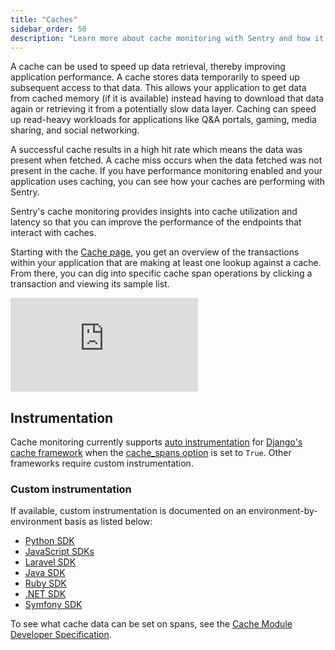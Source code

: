 ```yaml
---
title: "Caches"
sidebar_order: 50
description: "Learn more about cache monitoring with Sentry and how it can help improve your application's performance."
---
```


<Include name="feature-stage-alpha.mdx" />

A cache can be used to speed up data retrieval, thereby improving application performance. A cache stores data temporarily to speed up subsequent access to that data. This allows your application to get data from cached memory (if it is available) instead having to download that data again or retrieving it from a potentially slow data layer. Caching can speed up read-heavy workloads for applications like Q&A portals, gaming, media sharing, and social networking.

A successful cache results in a high hit rate which means the data was present when fetched. A cache miss occurs when the data fetched was not present in the cache. If you have performance monitoring enabled and your application uses caching, you can see how your caches are performing with Sentry.

Sentry's cache monitoring provides insights into cache utilization and latency so that you can improve the performance of the endpoints that interact with caches.

Starting with the [Cache page](https://sentry.io/orgredirect/organizations/:orgslug/performance/caches/), you get an overview of the transactions within your application that are making at least one lookup against a cache. From there, you can dig into specific cache span operations by clicking a transaction and viewing its sample list.

<div style={{"height":"0px","paddingBottom":"calc(56.8359% + 41px)","position":"relative","width":"100%"}}>
  <iframe
    src="https://demo.arcade.software/wWxTT19VRB7pkyV3oHwm?embed&show_copy_link=true"
    frameborder="0"
    loading="lazy"
    webkitallowfullscreen
    mozallowfullscreen
    allowfullscreen
    style={{"colorScheme":"light","height":"100%","left":"0px","position":"absolute","top":"0px","width":"100%"}}
    title="Performance -> Caches Module Walkthrough"
  ></iframe>
</div>

## Instrumentation

Cache monitoring currently supports [auto instrumentation](/platform-redirect/?next=%2Fperformance%2Finstrumentation%2Fautomatic-instrumentation) for [Django's cache framework](https://docs.djangoproject.com/en/5.0/topics/cache/) when the [cache_spans option](https://docs.sentry.io/platforms/python/integrations/django/#options) is set to `True`. Other frameworks require custom instrumentation.

### Custom instrumentation

If available, custom instrumentation is documented on an environment-by-environment basis as listed below:

- [Python SDK](/platforms/python/performance/instrumentation/custom-instrumentation/caches-module/)
- [JavaScript SDKs](/platforms/javascript/guides/node/performance/instrumentation/custom-instrumentation/caches-module/)
- [Laravel SDK](/platforms/php/guides/laravel/performance/instrumentation/custom-instrumentation/)
- [Java SDK](/platforms/java/performance/instrumentation/custom-instrumentation/)
- [Ruby SDK](/platforms/ruby/performance/instrumentation/custom-instrumentation/caches-module/)
- [.NET SDK](/platforms/dotnet/performance/instrumentation/custom-instrumentation/)
- [Symfony SDK](/platforms/php/guides/symfony/performance/instrumentation/custom-instrumentation/)

To see what cache data can be set on spans, see the [Cache Module Developer Specification](https://develop.sentry.dev/sdk/performance/modules/caches/).
